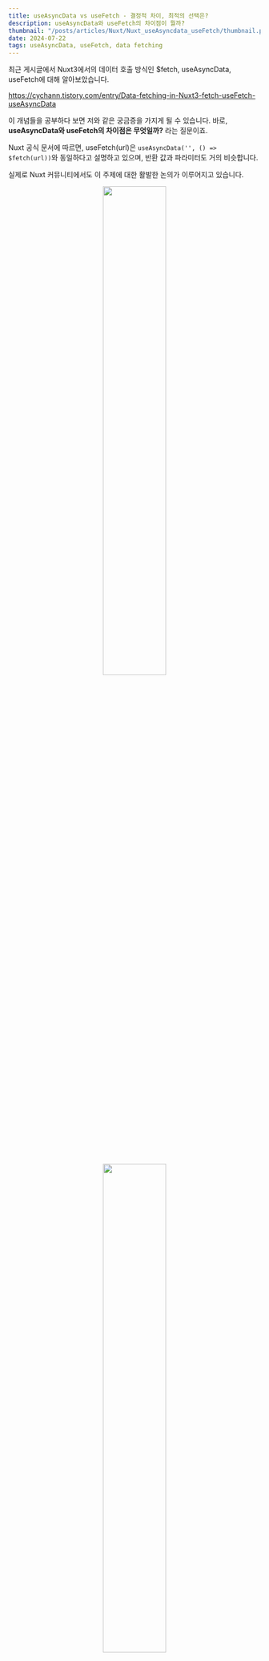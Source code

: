 ```yaml
---
title: useAsyncData vs useFetch - 결정적 차이, 최적의 선택은?
description: useAsyncData와 useFetch의 차이점이 뭘까?
thumbnail: "/posts/articles/Nuxt/Nuxt_useAsyncdata_useFetch/thumbnail.png"
date: 2024-07-22
tags: useAsyncData, useFetch, data fetching
---
```


최근 게시글에서 Nuxt3에서의 데이터 호출 방식인 $fetch, useAsyncData, useFetch에 대해 알아보았습니다.

https://cychann.tistory.com/entry/Data-fetching-in-Nuxt3-fetch-useFetch-useAsyncData

이 개념들을 공부하다 보면 저와 같은 궁금증을 가지게 될 수 있습니다. 바로, **useAsyncData와 useFetch의 차이점은 무엇일까?** 라는 질문이죠.

Nuxt 공식 문서에 따르면, useFetch(url)은 `useAsyncData('', () => $fetch(url))`와 동일하다고 설명하고 있으며, 반환 값과 파라미터도 거의 비슷합니다.

실제로 Nuxt 커뮤니티에서도 이 주제에 대한 활발한 논의가 이루어지고 있습니다.

<p align="center">
  <img
    src="/posts/articles/Nuxt/Nuxt_useAsyncdata_useFetch/1.png"
    width="50%"
  />
  <img
    src="/posts/articles/Nuxt/Nuxt_useAsyncdata_useFetch/2.png"
    width="50%"
  />
</p>

<p align="center">
  <img
    src="/posts/articles/Nuxt/Nuxt_useAsyncdata_useFetch/3.png"
    width="50%"
  />
  <img
    src="/posts/articles/Nuxt/Nuxt_useAsyncdata_useFetch/4.png"
    width="50%"
  />
</p>

useAsyncData vs useFetch 뜨거운 논쟁

따라서 이번 게시글에서는 useAsyncData와 useFetch의 차이점을 분석한 제 의견을 정리하여 공유하려고 합니다.

---

```js
useFetch(url)
useAsyncData(‘’, () => $fetch(url))
```

위 코드를 봤을 때, 가장 눈에 띄는 차이는 무엇인가요?

맞습니다. 바로 **매개변수**의 차이입니다. useFetch는 URL을 문자열 형태로 직접 전달하는 반면, useAsyncData는 콜백 함수를 통해 API를 호출합니다. 이처럼 다른 방식으로 매개변수를 넘겨주기 때문에, 두 훅의 동작 방식과 반응성에서 차이가 발생할 수 있습니다.

아래의 예시 코드를 살펴보면, 페이지 번호를 관리하고 API로부터 해당 페이지의 데이터를 요청하려는 의도를 가지고 있습니다.

```html
<script setup lang="ts">
  const page = ref(1);

  const { data: useFetchResult } = useFetch("/api/test", {
    query: { page: page.value },
  });

  const { data: useAsyncDataResult } = useAsyncData("page", () =>
    $fetch("/api/test", {
      query: { page: page.value },
    })
  );

  const addPage = () => {
    page.value++;
  };
</script>

<template>
  <pre>{{ useFetchResult }}</pre>
  <pre>{{ useAsyncDataResult }}</pre>
  <button @click="addPage">Inc Page</button>
</template>
```

```ts
// api/test.ts
export default defineEventHandler(async (event) => {
  const { page } = getQuery(event);

  return {
    text: "this page is",
    page,
  };
});
```

위의 예시에서, /api/test API는 page 값을 받아서 응답을 반환하도록 구현되었습니다

이 코드를 실행하여, Inc Page 버튼을 눌렀을 때 +1이 된 page 값을 받아오기를 기대했지만, 실제로는 페이지가 변경되지 않고 데이터 요청이 이루어지지 않습니다.

<img src="/posts/articles/Nuxt/Nuxt_useAsyncdata_useFetch/5.gif" />

그 이유는 Vue 3의 **ref와 computed에서 .value를 사용할 때 발생하는 반응성 차이** 때문입니다.

.value를 사용하여 page.value를 넘기면, Nuxt는 해당 값의 변경을 추적할 수 없습니다. 이는 **ref 객체 자체가 아닌 그 값만 전달되기 때문**입니다. 따라서 page.value가 변경되더라도 Nuxt는 그 변화를 감지하지 않고 데이터를 다시 요청하지 않습니다.

이 문제를 해결하려면 ref와 computed 자체를 넘겨줘야 합니다. 아래와 같이 수정할 수 있습니다:

```js
const { data: useFetchResult } = useFetch("/api/test", {
  query: { page },
});

const { data: useAsyncDataResult } = useAsyncData("page", () =>
  $fetch("/api/test", {
    query: { page },
  })
);
```

<img src="/posts/articles/Nuxt/Nuxt_useAsyncdata_useFetch/6.gif" />

하지만 이때 useFetch는 잘 처리되지만, useAsyncData를 사용했을 때는 객체 자체가 렌더링되는 문제가 발생합니다. 그 이유는 다음과 같습니다.

useFetch는 내부적으로 query 옵션을 활용하여 전달된 객체를 자동으로 문자열화하고, URL에 적절히 추가하는 기능이 있습니다. 이는 unjs/ofetch와 unjs/ufo의 기능을 통해 이루어지며, 객체가 URL 쿼리 문자열로 변환되어 API 호출 시 올바른 형태로 전달됩니다.

반면, useAsyncData는 $fetch를 사용할 때, query 객체를 직접 전달하더라도 문자열로 변환되지 않고 객체 참조로 전달됩니다. 이로 인해 API 응답에서 페이지 값이 기대하는 형식으로 반환되지 않고, 객체 자체가 렌더링되는 문제가 발생합니다.

이러한 기능은 오**직 useFetch에서만 정의**되어 있으며, 공식 문서에도 해당 내용이 명시되어 있습니다:

> Using the query option, you can add search parameters to your query. This option is extended from unjs/ofetch and is using unjs/ufo to create the URL. Objects are automatically stringified.

그렇다면 useAsyncData에서는 어떻게 처리할 수 있을까요? **.value 값에 반응성을 부여하는 watch 옵션**을 이용하는 것입니다.

```js
const { data: useFetchResult } = useFetch("/api/test", {
  query: { page: page.value },
  watch: [page],
});

const { data: useAsyncDataResult } = useAsyncData(
  "page",
  () =>
    $fetch("/api/test", {
      query: { page: page.value },
    }),
  { watch: [page] }
);
```

<img src="/posts/articles/Nuxt/Nuxt_useAsyncdata_useFetch/7.gif" />

이렇게 하면 useAsyncData는 잘 작동하지만, 이번엔 useFetch가 작동하지 않네요😅

하지만 바로 위에서 반응성 객체인 ref를 바로 넘겨줬을 때와의 차이가 보이시나요?

반응성 객체를 바로 넘겨줬을 때 useAsyncData는 api 호출조차 발생하지 않았으나, .value 값에 watch 옵션으로 반응성을 부여했을 땐, useFetch와 useAsyncData **모두 api 호출은 발생하고 있다는 점**입니다.

이제 여기서 **매개변수가 다른 것의 차이**가 발생하는 것입니다.

먼저 useFetch부터 살펴봅시다. useFetch는 **매개변수로 URL을 문자열 형태로 직접 전달**하고 있습니다. 따라서 useFetch를 호출하는 시점에 넘겨준 URL 객체만을 참조하여 호출하게 됩니다. 따라서 watch를 통해 반응성을 부여하려고 해도, **처음 호출된 시점의 page.value만을 참조**하게 되는 것이죠.

해당 이슈에 대한 이 현상은 Nuxt3에서 **Freezing** 이라는 단어로 표현됩니다.

아까 내부적으로 query 옵션을 활용하여 전달된 객체를 자동으로 문자열화하고, URL에 적절히 추가하는 기능이 useFetch 에만 있는 이유가 이 때문인 것 같다는 것이 저의 판단입니다.

반면 useAsyncData는 **매개변수로 콜백 함수를 전달**하므로, 콜백 함수가 실행되는 시점의 외부 값, 즉 변경된 page.value 값을 참조할 수 있습니다.

이 차이를 설명하기 위한 예시와 설명이 길었는데요! 다시 한 번 간략하게 정리해보겠습니다.

**useFetch**

매개변수로 URL 객체를 전달하기 때문에 호출 시점의 URL 객체만 참조하여 작동합니다. 따라서 반응성 객체를 처리하기 위해 Nuxt3에서 내부적으로 객체를 자동으로 문자열화하는 기능을 추가해줬습니다.

**useAsyncData**

콜백 함수를 사용하여 외부 값을 참조할 수 있게 됩니다. 그러나 반응성을 부여하기 위해서는 ref와 computed의 .value 값을 꺼내서 값으로 넣어주고, watch 옵션으로 반응성을 부여해야 합니다.

---

추가로, useAsyncData가 콜백 함수로 데이터를 처리한다는 점에서 useFetch로는 불가능한 상황들이 몇 가지 있습니다.

**1. 외부 Fetching 라이브러리를 사용한다면 useFetch는 사용할 수 없습니다.**

예를 들어 다음과 같은 경우가 있습니다:

```js
const { data } = await useAsyncData("users", () => myFetchingFunc("users"));
```

useFetch는 콜백 함수를 허용하지 않기 때문에 이 경우에는 useAsyncData로만 처리가 가능합니다.

**2. 여러 개의 $fetch 요청이 완료될 때까지 기다린 다음 결과를 처리해야 하는 상황에서도 useAsyncData만 사용할 수 있습니다**

```js
const { data: discounts, status } = await useAsyncData(
  "cart-discount",
  async () => {
    const [coupons, offers] = await Promise.all([
      $fetch("/cart/coupons"),
      $fetch("/cart/offers"),
    ]);

    return { coupons, offers };
  }
);
```

---

이처럼 useFetch와 useAsyncData + $fetch는 유사한 동작을 수행하지만, 세부적으로 차이가 존재합니다.

> 그래서 useFetch vs useAsyncData 어떤 것을 선택해야할까?

정해진 정답은 없으며, 이는 사용하는 개발자의 차이에 달려있습니다. 하지만 저는 개인적으로 useAsyncData를 선호합니다. 그 이유는 useFetch보다 **훨씬 넓은 범위로 활용할 수 있기 때문**입니다.

하지만, 제가 useAsyncData를 주로 사용하기로 결심한 가장 큰 이유는 **Nuxt 3에서 $fetch를 커스텀하고, API 호출에 디자인 패턴을 적용하기 위해서**는 useAsyncData를 활용해야 했기 때문입니다.

해당 경험에 대한 더 많은 이야기는 앞으로의 포스트에서 다시 찾아오겠습니다.
